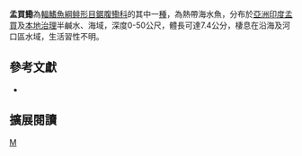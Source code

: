 {{Speciesbox 
| taxon = Ilisha obfuscata
| status = NE
| status_system = IUCN3.1
| authority =  [[Wongratana|Wongratana]], 1983
| synonyms =  
}}
'''孟買鰳'''為[[輻鰭魚綱|輻鰭魚綱]][[鲱形目|鲱形目]][[鋸腹鰳科|鋸腹鰳科]]的其中一[[種|種]]，為熱帶海水魚，分布於[[亞洲|亞洲]][[印度|印度]][[孟買|孟買]]及[[本地治理|本地治理]]半鹹水、海域，深度0-50公尺，體長可達7.4公分，棲息在沿海及河口區水域，生活習性不明。

== 參考文獻 ==
*{{FishBase_species|genus=Ilisha|species=obfuscata|year=2015|month=10}}

== 擴展閱讀 ==
{{refbegin}}
{{wikispecies-inline|Ilisha obfuscata|孟買鰳}}
{{refend}}
{{Taxonbar|from=Q1879508}}

[[Category:鰳屬|M]]